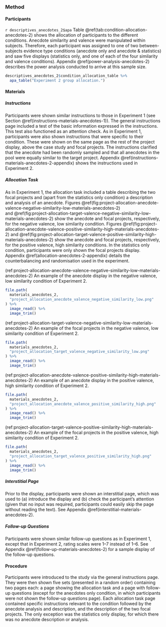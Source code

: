 ### Method

#### Participants

`r descriptives_anecdotes_2$apa` Table \@ref(tab:condition-allocation-anecdotes-2)
shows the allocation of participants to the different conditions. Anecdote
similarity and valence were manipulated within subjects. Therefore, each
participant was assigned to one of two between-subjects evidence type conditions
(anecdote only and anecdote & statistics) and saw five displays (statistics
only, and one of each of the four similarity and valence conditions).
Appendix \@ref(power-analysis-anecdotes-2) describes the power analysis
conducted to arrive at this sample size.

```r
descriptives_anecdotes_2$condition_allocation_table %>%
  apa_table("Experiment 2 group allocation.")
```

#### Materials

##### Instructions

Participants were shown similar instructions to those in Experiment 1 (see
Section \@ref(instructions-materials-anecdotes-1)). The general instructions
page included a test of the basic information expressed in the instructions.
This test also functioned as an attention check. As in Experiment 1,
participants were also shown instructions that were specific to their condition.
These were shown on the same page as the rest of the project display, above the
case study and focal projects. The instructions clarified that the anecdote had
been randomly sampled and that all anecdotes in the pool were equally similar to
the target project. Appendix \@ref(instructions-materials-anecdotes-2-appendix)
shows the instructions used in Experiment 2.

##### Allocation Task {#allocation-anecdotes-2}

As in Experiment 1, the allocation task included a table describing the two
focal projects and (apart from the statistics only condition) a description and
analysis of an anecdote.
Figures \@ref(fig:project-allocation-anecdote-valence-negative-similarity-low-materials-anecdotes-2)
and \@ref(fig:project-allocation-target-valence-negative-similarity-low-materials-anecdotes-2)
show the anecdote and focal projects, respectively, for the negative valence,
low similarity condition.
Figures \@ref(fig:project-allocation-anecdote-valence-positive-similarity-high-materials-anecdotes-2)
and \@ref(fig:project-allocation-target-valence-positive-similarity-high-materials-anecdotes-2)
show the anecdote and focal projects, respectively, for the positive valence,
high similarity conditions. In the statistics only condition, participants were
only shown the focal projects display.
Appendix \@ref(allocation-anecdotes-2-appendix) details the counterbalancing and
randomisation used in the experiment.

(ref:project-allocation-anecdote-valence-negative-similarity-low-materials-anecdotes-2) An example of the anecdote display in the negative valence, low similarity condition of Experiment 2.

```r
file.path(
  materials_anecdotes_2,
  "project_allocation_anecdote_valence_negative_similarity_low.png"
) %>%
  image_read() %>%
  image_trim()
```

(ref:project-allocation-target-valence-negative-similarity-low-materials-anecdotes-2) An example of the focal projects in the negative valence, low similarity condition of Experiment 2.

```r
file.path(
  materials_anecdotes_2,
  "project_allocation_target_valence_negative_similarity_low.png"
) %>%
  image_read() %>%
  image_trim()
```

(ref:project-allocation-anecdote-valence-positive-similarity-high-materials-anecdotes-2) An example of an anecdote display in the positive valence, high similarity condition of Experiment 2.

```r
file.path(
  materials_anecdotes_2,
  "project_allocation_anecdote_valence_positive_similarity_high.png"
) %>%
  image_read() %>%
  image_trim()
```

(ref:project-allocation-target-valence-positive-similarity-high-materials-anecdotes-2) An example of the focal projects in the positive valence, high similarity condition of Experiment 2.

```r
file.path(
  materials_anecdotes_2,
  "project_allocation_target_valence_positive_similarity_high.png"
) %>%
  image_read() %>%
  image_trim()
```

##### Interstitial Page

Prior to the display, participants were shown an interstitial page, which was
used to (a) introduce the display and (b) check the participant's attention
(given that no input was required, participants could easily skip the page
without reading the text). See
Appendix \@ref(interstitial-materials-anecdotes-2).

##### Follow-up Questions

Participants were shown similar follow-up questions as in Experiment 1, except
that in Experiment 2, rating scales were 1--7 instead of 1--6. See
Appendix \@ref(follow-up-materials-anecdotes-2) for a sample display of the
follow-up questions.

#### Procedure

Participants were introduced to the study via the general instructions page.
They were then shown five sets (presented in a random order) containing two
pages each: a page showing the allocation task and a page with follow-up
questions (except for the anecdotes only condition, in which participants were
not shown the follow-up questions page). Each allocation task page contained
specific instructions relevant to the condition followed by the anecdote
analysis and description, and the description of the two focal projects. The only
exception was the statistics only display, for which there was no anecdote
description or analysis.
